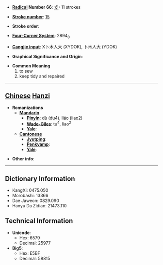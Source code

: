 * '''[[Wiktionary:Chinese radical index| Radical]] Number 66''': [[Wiktionary:Chinese radical index 攴|攴]]+11 strokes

* '''[[Wiktionary:Chinese total strokes index|Stroke number]]''': [[Wiktionary:Chinese total strokes index 15|15]]

* '''Stroke order''': 

* '''[[Wiktionary:Chinese four corner index|Four-Corner System]]''': 2894<sub>0</sub>

* '''[[Wiktionary:Chinese Cangjie index|Cangjie input]]''': X卜木人大 (XYDOK), 卜木人大 (YDOK)

* '''Graphical Significance and Origin''': 

* '''Common Meaning'''
*#to sew
*# keep tidy and repaired


----

== [[Chinese]] [[Hanzi]] ==

* '''Romanizations'''
** '''[[Mandarin]]'''
*** '''[[Pinyin]]''': dù (du4), liáo (liao2)
*** '''[[Wade-Giles]]''': tu<sup>4</sup>, liao<sup>2</sup>
*** '''[[Yale]]''': 
** '''[[Cantonese]]'''
*** '''[[Jyutping]]''':
*** '''[[Penkyamp]]''': 
*** '''[[Yale]]''': 

* '''Other info''': 

----

== Dictionary Information ==

* KangXi: 0475.050
* Morobashi: 13366
* Dae Jaweon: 0829.090
* Hanyu Da Zidian: 21473.110

== Technical Information ==

* '''Unicode''':
** Hex: 6579
** Decimal: 25977
* '''Big5''':
** Hex: E5BF
** Decimal: 58815